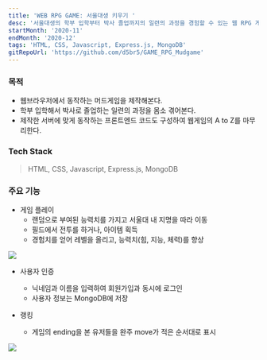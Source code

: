 ```yaml
---
title: 'WEB RPG GAME: 서울대생 키우기 '
desc: '서울대생의 학부 입학부터 박사 졸업까지의 일련의 과정을 경험할 수 있는 웹 RPG 게임'
startMonth: '2020-11'
endMonth: '2020-12'
tags: 'HTML, CSS, Javascript, Express.js, MongoDB'
gitRepoUrl: 'https://github.com/d5br5/GAME_RPG_Mudgame'
---
```


### 목적

- 웹브라우저에서 동작하는 머드게임을 제작해본다.
- 학부 입학해서 박사로 졸업하는 일련의 과정을 몸소 겪어본다. 
- 제작한 서버에 맞게 동작하는 프론트엔드 코드도 구성하여 웹게임의 A to Z를 마무리한다.

### Tech Stack

> HTML, CSS, Javascript, Express.js, MongoDB

### 주요 기능

- 게임 플레이
  - 랜덤으로 부여된 능력치를 가지고 서울대 내 지명을 따라 이동
  - 필드에서 전투를 하거나, 아이템 획득
  - 경험치를 얻어 레벨을 올리고, 능력치(힘, 지능, 체력)를 향상

![](https://user-images.githubusercontent.com/40906871/144449300-311ebdb2-b559-4392-a37f-59da422da9c6.png)


- 사용자 인증
  - 닉네임과 이름을 입력하여 회원가입과 동시에 로그인
  - 사용자 정보는 MongoDB에 저장

- 랭킹
  - 게임의 ending을 본 유저들을 완주 move가 적은 순서대로 표시

![](https://user-images.githubusercontent.com/40906871/144449513-2c06cf07-1340-4c7d-a24a-44736a26640f.png)
